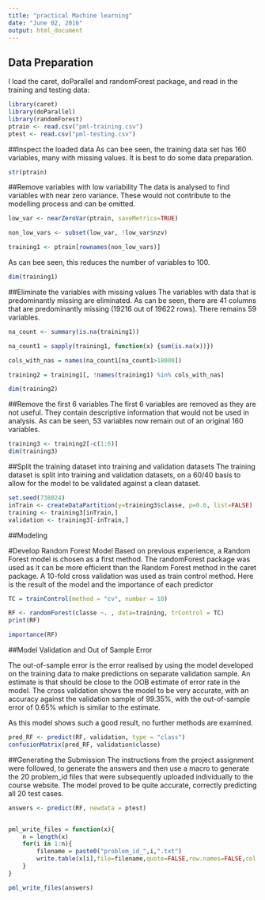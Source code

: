 ```yaml
---
title: "practical Machine learning"
date: "June 02, 2016"
output: html_document
---
```

    
    
## Data Preparation

I load the caret, doParallel and randomForest package, and read in the training and testing data:

```r
library(caret)
library(doParallel)
library(randomForest)
ptrain <- read.csv("pml-training.csv")
ptest <- read.csv("pml-testing.csv")
```
##Inspect the loaded data
As can bee seen, the training data set has 160 variables, many with missing values. It is best to do some data preparation.
```r
str(ptrain)
```
##Remove variables with low variability
The data is analysed to find variables with near zero variance. These would not contribute to the modelling process and can be omitted.
```r
low_var <- nearZeroVar(ptrain, saveMetrics=TRUE)

non_low_vars <- subset(low_var, !low_var$nzv) 

training1 <- ptrain[rownames(non_low_vars)]
```
As can bee seen, this reduces the number of variables to 100.
```r
dim(training1)
```
##Eliminate the variables with missing values
The variables with data that is predominantly missing are eliminated. As can be seen, there are 41 columns that are predominantly missing (19216 out of 19622 rows). There remains 59 variables.
```r
na_count <- summary(is.na(training1))

na_count1 = sapply(training1, function(x) {sum(is.na(x))})

cols_with_nas = names(na_count1[na_count1>18000])

training2 = training1[, !names(training1) %in% cols_with_nas]

dim(training2)
```
##Remove the first 6 variables
The first 6 variables are removed as they are not useful. They contain descriptive information that would not be used in analysis. As can be seen, 53 variables now remain out of an original 160 variables.
```r
training3 <- training2[-c(1:6)]
dim(training3)
```
##Split the training dataset into training and validation datasets
The training dataset is split into training and validation datasets, on a 60/40 basis to allow for the model to be validated against a clean dataset.
```r
set.seed(738024)
inTrain <- createDataPartition(y=training3$classe, p=0.6, list=FALSE)
training <- training3[inTrain,]
validation <- training3[-inTrain,]
```
##Modeling

#Develop Random Forest Model
Based on previous experience, a Random Forest model is chosen as a first method. The randomForest package was used as it can be more efficient than the Random Forest method in the caret package. A 10-fold cross validation was used as train control method. Here is the result of the model and the importance of each predictor
```r
TC = trainControl(method = "cv", number = 10)

RF <- randomForest(classe ~. , data=training, trControl = TC)
print(RF)
```
```r
importance(RF)
```
##Model Validation and Out of Sample Error

The out-of-sample error is the error realised by using the model developed on the training data to make predictions on separate validation sample. An estimate is that should be close to the OOB estimate of error rate in the model. The cross validation shows the model to be very accurate, with an accuracy against the validation sample of 99.35%, with the out-of-sample error of 0.65% which is similar to the estimate.

As this model shows such a good result, no further methods are examined.
```r
pred_RF <- predict(RF, validation, type = "class")
confusionMatrix(pred_RF, validation$classe)
```
##Generating the Submission
The instructions from the project assignment were followed, to generate the answers and then use a macro to generate the 20 problem_id files that were subsequently uploaded individually to the course website. The model proved to be quite accurate, correctly predicting all 20 test cases.
```r
answers <- predict(RF, newdata = ptest)


pml_write_files = function(x){
    n = length(x)
    for(i in 1:n){
        filename = paste0("problem_id_",i,".txt")
        write.table(x[i],file=filename,quote=FALSE,row.names=FALSE,col.names=FALSE)
    }
}

pml_write_files(answers)
```